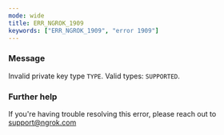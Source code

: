 ```yaml
---
mode: wide
title: ERR_NGROK_1909
keywords: ["ERR_NGROK_1909", "error 1909"]
---
```


### Message

Invalid private key type `TYPE`. Valid types: `SUPPORTED`.

### Further help

If you're having trouble resolving this error, please reach out to [support@ngrok.com](mailto:support@ngrok.com?subject=Help%20with%20ERR_NGROK_1909)
